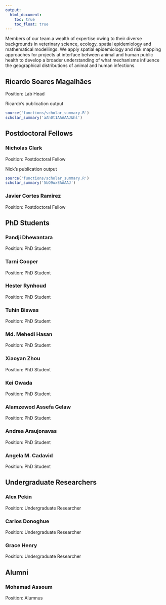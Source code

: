 ```yaml
---
output:
  html_document: 
    toc: true
    toc_float: true
---
```


<link rel="stylesheet" href="styles.css" type="text/css">

Members of our team a wealth of expertise owing to their diverse backgrounds in veterinary science, ecology, spatial epidemiology and mathematical modellings. We apply spatial epidemiology and risk mapping approaches for projects at interface between animal and human public health to develop a broader understanding of what mechanisms influence the geographical distributions of animal and human infections.

## Ricardo Soares Magalhães 
Position: Lab Head

Ricardo's publication output
```r
source('functions/scholar_summary.R')
scholar_summary('aAh0t1AAAAAJ&hl')
```

## Postdoctoral Fellows
### Nicholas Clark
Position:  Postdoctoral Fellow

Nick's publication output
```r
source('functions/scholar_summary.R')
scholar_summary('5bO9uxEAAAAJ')
```

### Javier Cortes Ramirez
Position:  Postdoctoral Fellow

## PhD Students
### Pandji Dhewantara 
Position: PhD Student

### Tarni Cooper
Position: PhD Student

### Hester Rynhoud
Position: PhD Student

### Tuhin Biswas
Position: PhD Student

### Md. Mehedi Hasan
Position: PhD Student

### Xiaoyan Zhou
Position: PhD Student

### Kei Owada
Position: PhD Student

### Alamzewod Assefa Gelaw
Position: PhD Student

### Andrea Araujonavas
Position: PhD Student

### Angela M. Cadavid
Position: PhD Student

## Undergraduate Researchers
### Alex Pekin 
Position: Undergraduate Researcher

### Carlos Donoghue
Position: Undergraduate Researcher

### Grace Henry
Position: Undergraduate Researcher

## Alumni
### Mohamad Assoum 
Position: Alumnus



